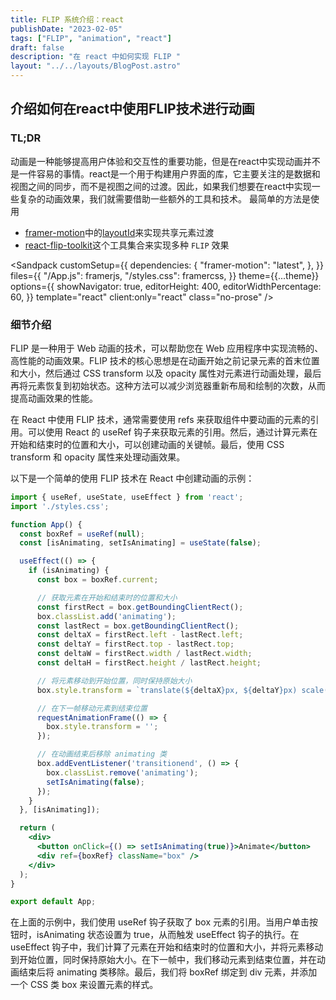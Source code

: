 ```yaml
---
title: FLIP 系统介绍：react
publishDate: "2023-02-05"
tags: ["FLIP", "animation", "react"]
draft: false
description: "在 react 中如何实现 FLIP "
layout: "../../layouts/BlogPost.astro"
---
```




## 介绍如何在react中使用FLIP技术进行动画

### TL;DR

动画是一种能够提高用户体验和交互性的重要功能，但是在react中实现动画并不是一件容易的事情。react是一个用于构建用户界面的库，它主要关注的是数据和视图之间的同步，而不是视图之间的过渡。因此，如果我们想要在react中实现一些复杂的动画效果，我们就需要借助一些额外的工具和技术。
最简单的方法是使用

- [framer-motion](https://www.framer.com/motion/)中的[layoutId](https://www.framer.com/docs/layout-group/#namespace-layoutid)来实现共享元素过渡
- [react-flip-toolkit](https://www.npmjs.com/package/react-flip-toolkit)这个工具集合来实现多种 `FLIP` 效果

<Sandpack
  customSetup={{
    dependencies: {
      "framer-motion": "latest",
    },
  }}
  files={{
    "/App.js": framerjs,
    "/styles.css": framercss,
  }}
  theme={{...theme}}
  options={{
    showNavigator: true,
    editorHeight: 400,
    editorWidthPercentage: 60,
  }}
  template="react"
  client:only="react"
  class="no-prose"
/>

### 细节介绍
FLIP 是一种用于 Web 动画的技术，可以帮助您在 Web 应用程序中实现流畅的、高性能的动画效果。FLIP 技术的核心思想是在动画开始之前记录元素的首末位置和大小，然后通过 CSS transform 以及 opacity 属性对元素进行动画处理，最后再将元素恢复到初始状态。这种方法可以减少浏览器重新布局和绘制的次数，从而提高动画效果的性能。

在 React 中使用 FLIP 技术，通常需要使用 refs 来获取组件中要动画的元素的引用。可以使用 React 的 useRef 钩子来获取元素的引用。然后，通过计算元素在开始和结束时的位置和大小，可以创建动画的关键帧。最后，使用 CSS transform 和 opacity 属性来处理动画效果。

以下是一个简单的使用 FLIP 技术在 React 中创建动画的示例：

```jsx
import { useRef, useState, useEffect } from 'react';
import './styles.css';

function App() {
  const boxRef = useRef(null);
  const [isAnimating, setIsAnimating] = useState(false);

  useEffect(() => {
    if (isAnimating) {
      const box = boxRef.current;

      // 获取元素在开始和结束时的位置和大小
      const firstRect = box.getBoundingClientRect();
      box.classList.add('animating');
      const lastRect = box.getBoundingClientRect();
      const deltaX = firstRect.left - lastRect.left;
      const deltaY = firstRect.top - lastRect.top;
      const deltaW = firstRect.width / lastRect.width;
      const deltaH = firstRect.height / lastRect.height;

      // 将元素移动到开始位置，同时保持原始大小
      box.style.transform = `translate(${deltaX}px, ${deltaY}px) scale(${deltaW}, ${deltaH})`;

      // 在下一帧移动元素到结束位置
      requestAnimationFrame(() => {
        box.style.transform = '';
      });

      // 在动画结束后移除 animating 类
      box.addEventListener('transitionend', () => {
        box.classList.remove('animating');
        setIsAnimating(false);
      });
    }
  }, [isAnimating]);

  return (
    <div>
      <button onClick={() => setIsAnimating(true)}>Animate</button>
      <div ref={boxRef} className="box" />
    </div>
  );
}

export default App;

```
在上面的示例中，我们使用 useRef 钩子获取了 box 元素的引用。当用户单击按钮时，isAnimating 状态设置为 true，从而触发 useEffect 钩子的执行。在 useEffect 钩子中，我们计算了元素在开始和结束时的位置和大小，并将元素移动到开始位置，同时保持原始大小。在下一帧中，我们移动元素到结束位置，并在动画结束后将 animating 类移除。最后，我们将 boxRef 绑定到 div 元素，并添加一个 CSS 类 box 来设置元素的样式。